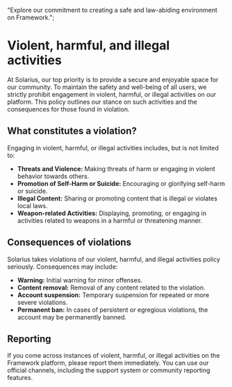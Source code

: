   "Explore our commitment to creating a safe and law-abiding environment on Framework.";

# Violent, harmful, and illegal activities

At Solarius, our top priority is to provide a secure and enjoyable space for our community. To maintain the safety and well-being of all users, we strictly prohibit engagement in violent, harmful, or illegal activities on our platform. This policy outlines our stance on such activities and the consequences for those found in violation.

## What constitutes a violation?

Engaging in violent, harmful, or illegal activities includes, but is not limited to:

- **Threats and Violence:** Making threats of harm or engaging in violent behavior towards others.
- **Promotion of Self-Harm or Suicide:** Encouraging or glorifying self-harm or suicide.
- **Illegal Content:** Sharing or promoting content that is illegal or violates local laws.
- **Weapon-related Activities:** Displaying, promoting, or engaging in activities related to weapons in a harmful or threatening manner.

## Consequences of violations

Solarius takes violations of our violent, harmful, and illegal activities policy seriously. Consequences may include:

- **Warning:** Initial warning for minor offenses.
- **Content removal:** Removal of any content related to the violation.
- **Account suspension:** Temporary suspension for repeated or more severe violations.
- **Permanent ban:** In cases of persistent or egregious violations, the account may be permanently banned.

## Reporting

If you come across instances of violent, harmful, or illegal activities on the Framework platform, please report them immediately. You can use our official channels, including the support system or community reporting features.
